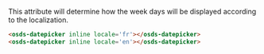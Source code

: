 This attribute will determine how the week days will be displayed according to the localization.


<Canvas withSource="none">
  <div style={{ height: '300px' }}>
    <osds-datepicker inline locale='fr'></osds-datepicker>
    <osds-datepicker inline locale='en'></osds-datepicker>
  </div>
</Canvas>

```html
<osds-datepicker inline locale='fr'></osds-datepicker>
<osds-datepicker inline locale='en'></osds-datepicker>
```
